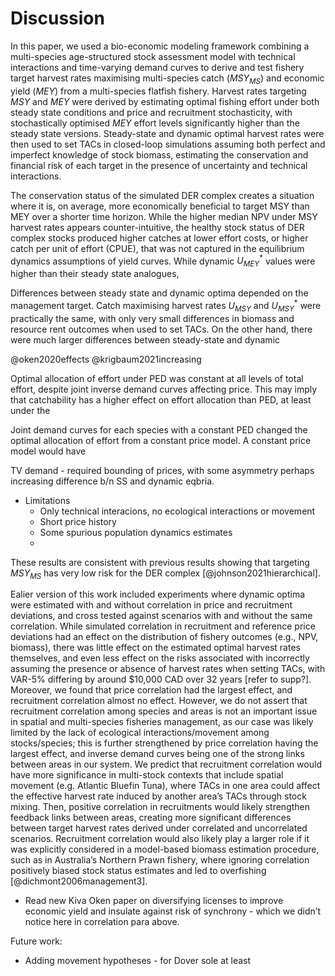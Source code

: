 # Discussion

In this paper, we used a bio-economic modeling framework combining a
multi-species age-structured stock assessment model with technical 
interactions and time-varying demand curves to derive and test fishery 
target harvest rates maximising multi-species catch ($MSY_{MS}$) and 
economic yield ($MEY$) from a multi-species flatfish fishery. Harvest 
rates targeting $MSY$ and $MEY$ were derived by estimating optimal fishing 
effort under both steady state conditions and price and recruitment 
stochasticity, with stochastically optimised $MEY$ effort levels significantly 
higher than the steady state versions. Steady-state and dynamic optimal 
harvest rates were then used to set TACs in closed-loop simulations 
assuming both perfect and imperfect knowledge of stock biomass, estimating 
the conservation and financial risk of each target in the presence of 
uncertainty and technical interactions.

The conservation status of the simulated DER complex creates a situation
where it is, on average, more economically beneficial to target MSY
than MEY over a shorter time horizon. While the higher median NPV under 
MSY harvest rates appears counter-intuitive, the healthy stock status of 
DER complex stocks produced higher catches at lower effort costs, or 
higher catch per unit of effort (CPUE), that was not captured in the 
equilibrium dynamics assumptions of yield curves. While dynamic
$U_{MEY}^*$ values were higher than their steady state analogues, 


Differences between steady state and dynamic optima depended
on the management target. Catch maximising harvest rates $U_{MSY}$ and
$U_{MSY}^*$ were practically the same, with only very small
differences in biomass and resource rent outcomes when used
to set TACs. On the other hand, there were much larger differences
between steady-state and dynamic

@oken2020effects
@krigbaum2021increasing




Optimal allocation of effort under PED was constant at all
levels of total effort, despite joint inverse demand curves 
affecting price. This may imply that catchability has a higher
effect on effort allocation than PED, at least under the 
 
Joint demand curves for each species with a constant PED changed 
the optimal allocation of effort from a constant price model. A constant
price model would have 

TV demand - required bounding of prices, with some asymmetry perhaps 
increasing difference b/n SS and dynamic eqbria.

- Limitations
    - Only technical interacions, no ecological interactions or movement
    - Short price history
    - Some spurious population dynamics estimates
    - 


These results are consistent with previous
results showing that targeting $MSY_{MS}$ has very low risk for the
DER complex [@johnson2021hierarchical].

Ealier version of this work included experiments where dynamic optima
were estimated with and without correlation in price and recruitment
deviations, and cross tested against scenarios with and without the 
same correlation. While simulated correlation in recruitment and 
reference price deviations had an effect on the distribution of fishery 
outcomes (e.g., NPV, biomass), there was little effect on the estimated
optimal harvest rates themselves, and even less effect on the risks 
associated with incorrectly assuming the presence or absence of harvest 
rates when setting TACs, with VAR-5\% differing by around \$10,000 CAD 
over 32 years [refer to supp?]. Moreover, we found that price correlation
had the largest effect, and recruitment correlation almost no effect.
However, we do not assert that recruitment correlation among species and
areas is not an important issue in spatial and multi-species fisheries 
management, as our case was likely limited by the lack of ecological 
interactions/movement among stocks/species; this is further strengthened
by price correlation having the largest effect, and inverse demand
curves being one of the strong links between areas in our system. 
We predict that recruitment correlation would have more significance
in multi-stock contexts that include spatial movement (e.g. Atlantic
Bluefin Tuna), where TACs in one area could affect the effective harvest 
rate induced by another area's TACs through stock mixing. Then, positive 
correlation in recruitments would likely strengthen feedback links 
between areas, creating more significant differences between target 
harvest rates derived under correlated and uncorrelated scenarios. 
Recruitment correlation would also likely play a larger role if it was
explicitly considered in a model-based biomass estimation procedure, such
as in Australia's Northern Prawn fishery, where ignoring correlation 
positively biased stock status estimates and led to overfishing
[@dichmont2006management3].


- Read new Kiva Oken paper on diversifying licenses to improve
economic yield and insulate against risk of synchrony - which we 
didn't notice here in correlation para above.





Future work: 

- Adding movement hypotheses - for Dover sole at least
